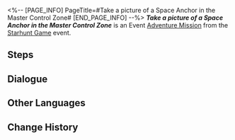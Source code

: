 <%-- [PAGE_INFO]
PageTitle=#Take a picture of a Space Anchor in the Master Control Zone#
[END_PAGE_INFO] --%>
{{Stub|Dialogue.}}
{{Mission Infobox
|id            = 8000132
|title         = 
|image         = <!--Mission Take a picture of a Space Anchor in the Master Control Zone.png-->
|type          = Adventure
|event_name    = Starhunt Game
|chapter       = 
|requirements  = [[Companion Mission]] ''[[Punklorde Mentality]]'' completed
|summary       = <!--official mission summary from Fate's Atlas-->
|characters    = Trailblazer
|startLocation = [[Herta Space Station]] - [[Master Control Zone]]
|world         = Herta Space Station
|area          = Master Control Zone
|prev          = 
|next          = 
|rewards       = 
}}
'''''Take a picture of a Space Anchor in the Master Control Zone''''' is an Event [[Adventure Mission]] from the [[Starhunt Game]] event.

==Steps==


<!--
==Gameplay Notes==

--><!--
==Trial Character==

-->
==Dialogue==
{{Stub Dialogue}}

{{Dialogue End}}

==Other Languages==
{{Other Languages
|en   = Take a picture of a Space Anchor in the Master Control Zone
|zhs  = 在主控舱段拍摄「界域定锚」的照片
|zht  = 在主控艙段拍攝「界域定錨」的照片
|ja   = 主制御部分で「界域アンカー」の写真を撮る
|ko   = 메인 컨트롤 캐빈에서 「경계의 닻」 사진 촬영
|es   = Haz una foto de un ancla del espacio en la zona de mando principal
|fr   = Prendre une ancre spatiale en photo dans la Zone de contrôle principale
|ru   = Сделайте снимки пространственного якоря в Главной контрольной зоне
|th   = ถ่ายภาพ "Space Anchor" ที่ Master Control Zone
|vi   = Chụp ảnh "Mỏ Neo Không Gian" tại Khoang Điều Khiển Chính
|de   = Nimm in der Hauptkontrollzone ein Bild von einem Sternenanker auf
|id   = Ambil foto "Space Anchor" di Master Control Zone
|pt   = Tire uma foto de uma Âncora Espacial na Zona de Controle Principal
}}

==Change History==
{{Change History|1.1}}
